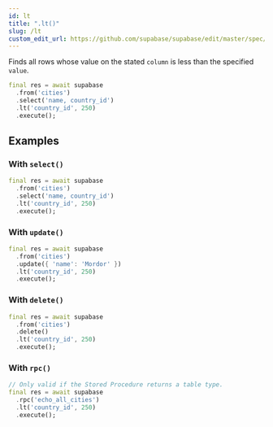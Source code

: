 ```yaml
---
id: lt
title: ".lt()"
slug: /lt
custom_edit_url: https://github.com/supabase/supabase/edit/master/spec/supabase_dart_v0.yml
---
```


Finds all rows whose value on the stated `column` is less than the specified `value`.


```dart
final res = await supabase
  .from('cities')
  .select('name, country_id')
  .lt('country_id', 250)
  .execute();
```


















## Examples

### With `select()`



```dart
final res = await supabase
  .from('cities')
  .select('name, country_id')
  .lt('country_id', 250)
  .execute();
```

### With `update()`



```dart
final res = await supabase
  .from('cities')
  .update({ 'name': 'Mordor' })
  .lt('country_id', 250)
  .execute();
```

### With `delete()`



```dart
final res = await supabase
  .from('cities')
  .delete()
  .lt('country_id', 250)
  .execute();
```

### With `rpc()`



```dart
// Only valid if the Stored Procedure returns a table type.
final res = await supabase
  .rpc('echo_all_cities')
  .lt('country_id', 250)
  .execute();
```